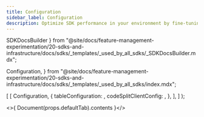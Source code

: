 ```yaml
---
title: Configuration
sidebar_label: Configuration
description: Optimize SDK performance in your environment by fine-tuning SDK config settings.
---
```


  SDKDocsBuilder
} from "@site/docs/feature-management-experimentation/20-sdks-and-infrastructure/docs/sdks/_templates/_used_by_all_sdks/_SDKDocsBuilder.mdx";

  Configuration,
} from "@site/docs/feature-management-experimentation/20-sdks-and-infrastructure/docs/sdks/_templates/_used_by_all_sdks/index.mdx";


  [
    [
      Configuration,
      {
        tableConfiguration: <ConfigTable />,
        codeSplitClientConfig: <SplitClientConfig defaultTab={t} />,
      },
    ],
  ]
);

<>{ Document(props.defaultTab).contents }</>
